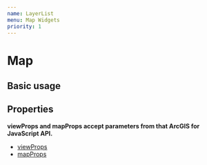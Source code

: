 ```yaml
---
name: LayerList
menu: Map Widgets
priority: 1
---
```



# Map


## Basic usage

<Playground>
    <div style={{height: "500px", width: "100%"}}>
    </div>
</Playground>

## Properties

<b>viewProps and mapProps accept parameters from that ArcGIS for JavaScript API.</b> <br />
- <a href="https://developers.arcgis.com/javascript/latest/api-reference/esri-views-View.html#properties-summary" target="_blank">viewProps</a> <br/>
- <a href="https://developers.arcgis.com/javascript/latest/api-reference/esri-Map.html#properties-summary" target="_blank">mapProps</a>
